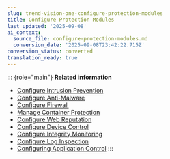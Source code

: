 ```yaml
---
slug: trend-vision-one-configure-protection-modules
title: Configure Protection Modules
last_updated: '2025-09-08'
ai_context:
  source_file: configure-protection-modules.md
  conversion_date: '2025-09-08T23:42:22.715Z'
conversion_status: converted
translation_ready: true
---
```


::: {role="main"}
**Related information**

- [Configure Intrusion Prevention](configure-intrusion-prevention.mdx)
- [Configure Anti-Malware](configure-anti-malware.mdx)
- [Configure Firewall](configure-firewall.mdx)
- [Manage Container Protection](manage-container-protection-2.mdx)
- [Configure Web Reputation](configure-web-reputation.mdx)
- [Configure Device Control](configure-device-control.mdx)
- [Configure Integrity Monitoring](configure-integrity-monitoring.mdx)
- [Configure Log Inspection](configure-log-inspection.mdx)
- [Configuring Application Control](configuring-application-control.mdx)
:::
